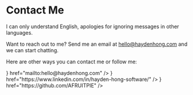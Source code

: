 
# Contact Me

<Callout type="info" emoji="🌎">
I can only understand English, apologies for ignoring messages in other languages.
</Callout>

Want to reach out to me? Send me an email at hello@haydenhong.com and we can start chatting.

Here are other ways you can contact me or follow me:

<Cards>
  <Cards.Card
    title="Email"
    icon={<Mail />}
    href="mailto:hello@haydenhong.com"
  />
  <Cards.Card title="LinkedIn" icon={<Linkedin />} href="https://www.linkedin.com/in/hayden-hong-software/" />
  <Cards.Card title="GitHub" icon={<Github />} href="https://github.com/AFRUITPIE" />
</Cards>
